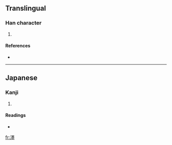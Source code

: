 ==Translingual==

===Han character===
{{Han char|rn=85|rad=水|as=15|sn=18|four=|canj=水田土土 (EWGG)}}

# {{defn|Han|sort=水15}}

====References====
* {{Han ref|kx=0657.361|hdz=31769.051|uh=6FF9|ud=28665}}

----

==Japanese==

===Kanji===
{{ja-kanji|grade=|rs=水15}}

# {{defn|Japanese|sort=水15}}

====Readings====
* {{ja-readings|on=|kun=[[ぼく]] (boku)}}

[[fr:濹]]